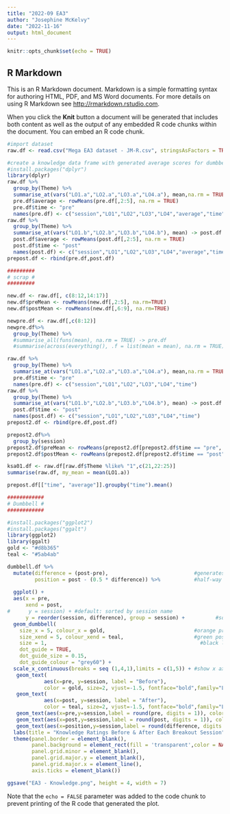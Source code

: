 ```yaml
---
title: "2022-09 EA3"
author: "Josephine McKelvy"
date: "2022-11-16"
output: html_document
---
```


```r
knitr::opts_chunk$set(echo = TRUE)
```

## R Markdown

This is an R Markdown document. Markdown is a simple formatting syntax for authoring HTML, PDF, and MS Word documents. For more details on using R Markdown see <http://rmarkdown.rstudio.com>.

When you click the **Knit** button a document will be generated that includes both content as well as the output of any embedded R code chunks within the document. You can embed an R code chunk.

```r
#import dataset
raw.df <- read.csv("Mega EA3 dataset - JM-R.csv", stringsAsFactors = TRUE)

#create a knowledge data frame with generated average scores for dumbbells
#install.packages("dplyr")
library(dplyr)
raw.df %>%
  group_by(Theme) %>%
  summarise_at(vars("LO1.a","LO2.a","LO3.a","LO4.a"), mean,na.rm = TRUE) -> pre.df #average each learning objective (LO) column, excluding missing values
  pre.df$average <- rowMeans(pre.df[,2:5], na.rm = TRUE)                           #average the row of LOs, excluding missing values
  pre.df$time <- "pre" 
  names(pre.df) <- c("session","LO1","LO2","LO3","LO4","average","time")
raw.df %>%
  group_by(Theme) %>%
  summarise_at(vars("LO1.b","LO2.b","LO3.b","LO4.b"), mean) -> post.df
  post.df$average <- rowMeans(post.df[,2:5], na.rm = TRUE)
  post.df$time <- "post"
  names(post.df) <- c("session","LO1","LO2","LO3","LO4","average","time")
prepost.df <- rbind(pre.df,post.df)

#########
# scrap #
#########

new.df <- raw.df[, c(8:12,14:17)]
new.df$preMean <- rowMeans(new.df[,2:5], na.rm=TRUE)
new.df$postMean <- rowMeans(new.df[,6:9], na.rm=TRUE)

newpre.df <- raw.df[,c(8:12)] 
newpre.df%>%
  group_by(Theme) %>%
  #summarise_all(funs(mean), na.rm = TRUE) -> pre.df
  #summarise(across(everything(), .f = list(mean = mean), na.rm = TRUE)) -> pre.df

raw.df %>%
  group_by(Theme) %>%
  summarise_at(vars("LO1.a","LO2.a","LO3.a","LO4.a"), mean,na.rm = TRUE) -> pre.df #average each learning objective (LO) column, excluding missing values
  pre.df$time <- "pre" 
  names(pre.df) <- c("session","LO1","LO2","LO3","LO4","time")
raw.df %>%
  group_by(Theme) %>%
  summarise_at(vars("LO1.b","LO2.b","LO3.b","LO4.b"), mean) -> post.df
  post.df$time <- "post"
  names(post.df) <- c("session","LO1","LO2","LO3","LO4","time")
prepost2.df <- rbind(pre.df,post.df)

prepost2.df%>%
  group_by(session)
prepost2.df$preMean <- rowMeans(prepost2.df[prepost2.df$time == "pre", 2:5])
prepost2.df$postMean <- rowMeans(prepost2.df[prepost2.df$time == "post", 2:5])

ksa01.df <- raw.df[raw.df$Theme %like% "1",c(21,22:25)] 
summarise(raw.df, my_mean = mean(LO1.a))

prepost.df[["time", "average"]].groupby("time").mean()

############
# Dumbbell #
############

#install.packages("ggplot2")
#install.packages("ggalt")
library(ggplot2)
library(ggalt)
gold <- "#d8b365"
teal <- "#5ab4ab"

dumbbell.df %>%                 
  mutate(difference = (post-pre),                            #generates a difference score
         position = post - (0.5 * difference)) %>%           #half-way between pre and post, from the post dot
  
  ggplot() + 
  aes(x = pre,
      xend = post,
#      y = session) + #default: sorted by session name
      y = reorder(session, difference), group = session) +          #sorted by greatest pre score; could replace with difference
  geom_dumbbell(
    size_x = 5, colour_x = gold,                             #orange pre dot
    size_xend = 5, colour_xend = teal,                       #green post dot
    size = 1,                                                  #black line
    dot_guide = TRUE,
    dot_guide_size = 0.15,
    dot_guide_colour = "grey60") +
  scale_x_continuous(breaks = seq (1,4,1),limits = c(1,5)) + #show x axis from 1 to 5 in intervals of 1, even if no data
   geom_text(
            aes(x=pre, y=session, label = "Before"),
            color = gold, size=2, vjust=-1.5, fontface="bold",family="Lato")+
   geom_text(
            aes(x=post, y=session, label = "After"),
            color = teal, size=2, vjust=-1.5, fontface="bold",family="Lato")+
   geom_text(aes(x=pre,y=session,label = round(pre, digits = 1)), color = "white", size = 2) +             #insert pre-score in dot, rounding to 1 decimal place
   geom_text(aes(x=post,y=session,label = round(post, digits = 1)), color = "white", size = 2) +           #insert post-score in dot, rounding to 1 decimal place
   geom_text(aes(x=position,y=session,label = round(difference, digits = 1)), nudge_y = 0.25, size = 1.5)+ #insert difference over line
  labs(title = "Knowledge Ratings Before & After Each Breakout Session", y = NULL) +
  theme(panel.border = element_blank(),                                   #no gap
        panel.background = element_rect(fill = 'transparent',color = NA), #transparent bkgd
        panel.grid.minor = element_blank(), 
        panel.grid.major.y = element_blank(),
        panel.grid.major.x = element_line(), 
        axis.ticks = element_blank())                                     #no ticks

ggsave("EA3 - Knowledge.png", height = 4, width = 7)

```

Note that the `echo = FALSE` parameter was added to the code chunk to prevent printing of the R code that generated the plot.
